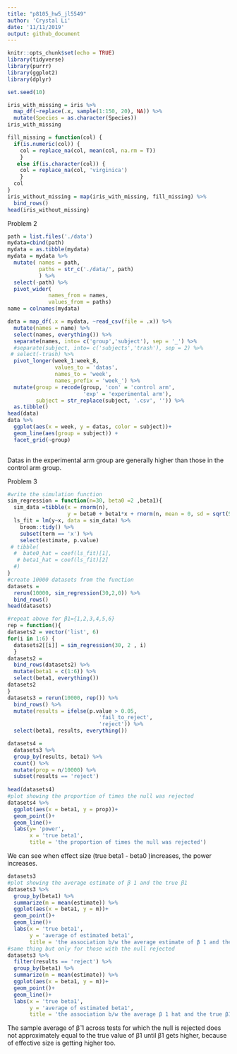 ```yaml
---
title: "p8105_hw5_jl5549"
author: 'Crystal Li'
date: '11/11/2019'
output: github_document
---
```


```r
knitr::opts_chunk$set(echo = TRUE)
library(tidyverse)
library(purrr)
library(ggplot2)
library(dplyr)
```

```r
set.seed(10)

iris_with_missing = iris %>% 
  map_df(~replace(.x, sample(1:150, 20), NA)) %>%
  mutate(Species = as.character(Species))
iris_with_missing
```

```r
fill_missing = function(col) {
  if(is.numeric(col)) {
    col = replace_na(col, mean(col, na.rm = T))
    }
   else if(is.character(col)) {
    col = replace_na(col, 'virginica')
    }
  col
}
iris_without_missing = map(iris_with_missing, fill_missing) %>% 
  bind_rows()
head(iris_without_missing)
```

Problem 2
```r

path = list.files('./data')
mydata=cbind(path)
mydata = as.tibble(mydata)
mydata = mydata %>% 
  mutate( names = path,
          paths = str_c('./data/', path)
          ) %>% 
  select(-path) %>% 
  pivot_wider(
             names_from = names,
             values_from = paths)
name = colnames(mydata)
```

```r
data = map_df(.x = mydata, ~read_csv(file = .x)) %>% 
  mutate(names = name) %>% 
  select(names, everything()) %>% 
  separate(names, into= c('group','subject'), sep = '_') %>% 
  #separate(subject, into= c('subjects','trash'), sep = 2) %>%  
 # select(-trash) %>% 
  pivot_longer(week_1:week_8,
               values_to = 'datas',
               names_to = 'week',
               names_prefix = 'week_') %>% 
  mutate(group = recode(group, 'con' = 'control arm',
                        'exp' = 'experimental arm'),
         subject = str_replace(subject, '.csv', '')) %>% 
  as.tibble()
head(data)
data %>% 
  ggplot(aes(x = week, y = datas, color = subject))+
  geom_line(aes(group = subject)) +
  facet_grid(~group)
  
```

Datas in the experimental arm group are generally higher than those in the control arm group.

Problem 3
```r
#write the simulation function
sim_regression = function(n=30, beta0 =2 ,beta1){
  sim_data =tibble(x = rnorm(n),
                   y = beta0 + beta1*x + rnorm(n, mean = 0, sd = sqrt(50)))
  ls_fit = lm(y~x, data = sim_data) %>% 
    broom::tidy() %>% 
    subset(term == 'x') %>% 
    select(estimate, p.value) 
 # tibble(
  #  bate0_hat = coef(ls_fit)[1],
   # beta1_hat = coef(ls_fit)[2]
  #)
}
#create 10000 datasets from the function
datasets = 
  rerun(10000, sim_regression(30,2,0)) %>% 
  bind_rows() 
head(datasets)

```

```r
#repeat above for β1={1,2,3,4,5,6}
rep = function(){
datasets2 = vector('list', 6)
for(i in 1:6) {
  datasets2[[i]] = sim_regression(30, 2 , i)
  }  
datasets2 =
  bind_rows(datasets2) %>% 
  mutate(beta1 = c(1:6)) %>% 
  select(beta1, everything())
datasets2
}
datasets3 = rerun(10000, rep()) %>% 
  bind_rows() %>% 
  mutate(results = ifelse(p.value > 0.05, 
                             'fail_to_reject',
                             'reject')) %>% 
  select(beta1, results, everything()) 

datasets4 = 
  datasets3 %>% 
  group_by(results, beta1) %>% 
  count() %>% 
  mutate(prop = n/10000) %>% 
  subset(results == 'reject')
  
head(datasets4)
#plot showing the proportion of times the null was rejected
datasets4 %>% 
  ggplot(aes(x = beta1, y = prop))+
  geom_point()+
  geom_line()+
  labs(y= 'power',
       x = 'true beta1',
       title = 'the proportion of times the null was rejected')
```
We can see when effect size (true beta1 - beta0 )increases, the power increases. 
```r
datasets3
#plot showing the average estimate of β 1 and the true β1
datasets3 %>% 
  group_by(beta1) %>% 
  summarize(m = mean(estimate)) %>% 
  ggplot(aes(x = beta1, y = m))+
  geom_point()+
  geom_line()+
  labs(x = 'true beta1',
       y = 'average of estimated beta1',
       title = 'the association b/w the average estimate of β 1 and the true β1')
#same thing but only for those with the null rejected
datasets3 %>% 
  filter(results == 'reject') %>% 
  group_by(beta1) %>% 
  summarize(m = mean(estimate)) %>% 
  ggplot(aes(x = beta1, y = m))+
  geom_point()+
  geom_line()+
  labs(x = 'true beta1',
       y = 'average of estimated beta1',
       title = 'the association b/w the average β 1 hat and the true β1 for those with the null rejected ')
```

The sample average of β̂ 1 across tests for which the null is rejected does not approximately equal to the true value of β1 until β1 gets higher, because of effective size is getting higher too.
